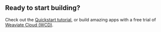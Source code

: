 ## Ready to start building?

Check out the [Quickstart tutorial](/docs/weaviate/quickstart), or build amazing apps with a free trial of [Weaviate Cloud (WCD)](https://console.weaviate.cloud/).


<CommunityPanel />


<GiscusBlogPostComment />

